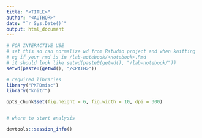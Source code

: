 ```yaml
---
title: "<TITLE>"
author: "<AUTHOR>"
date: "`r Sys.Date()`"
output: html_document
---
```


```r
# FOR INTERACTIVE USE
# set this so can normalize wd from Rstudio project and when knitting
# eg if your rmd is in /lab-notebook/<notebook>.Rmd
# it should look like setwd(paste0(getwd(), "/lab-notebook/"))
setwd(paste0(getwd(), "/<PATH>"))
```

```r
# required libraries
library("PKPDmisc")
library("knitr")
```

```r
opts_chunk$set(fig.height = 6, fig.width = 10, dpi = 300)
```

```r

```

```r
# where to start analysis
```


```r
devtools::session_info()
```
